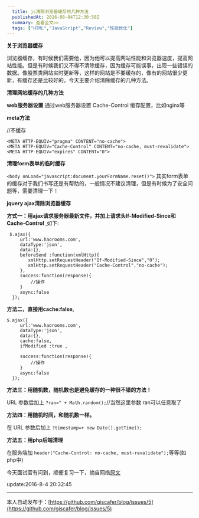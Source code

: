 ```yaml
---
  title: js清除浏览器缓存的几种方法
  publishedAt: 2016-08-04T12:30:58Z
  summary: 查看全文>>
  tags: ["HTML","JavaScript","Review","性能优化"]
---
```


**关于浏览器缓存**

浏览器缓存，有时候我们需要他，因为他可以提高网站性能和浏览器速度，提高网站性能。但是有时候我们又不得不清除缓存，因为缓存可能误事，出现一些错误的数据。像股票类网站实时更新等，这样的网站是不要缓存的，像有的网站很少更新，有缓存还是比较好的。今天主要介绍清除缓存的几种方法。

**清理网站缓存的几种方法**

**web服务器设置**
通过web服务器设置 Cache-Control 缓存配置，比如nginx等

**meta方法**

//不缓存

```
<META HTTP-EQUIV="pragma" CONTENT="no-cache"> 
<META HTTP-EQUIV="Cache-Control" CONTENT="no-cache, must-revalidate"> 
<META HTTP-EQUIV="expires" CONTENT="0">
```

**清理form表单的临时缓存**

`<body onLoad="javascript:document.yourFormName.reset()">`
其实form表单的缓存对于我们书写还是有帮助的，一般情况不建议清理，但是有时候为了安全问题等，需要清理一下！

**jquery ajax清除浏览器缓存**

**方式一：用ajax请求服务器最新文件，并加上请求头If-Modified-Since和Cache-Control**
,如下:

```
 $.ajax({
     url:'www.haorooms.com',
     dataType:'json',
     data:{},
     beforeSend :function(xmlHttp){ 
        xmlHttp.setRequestHeader("If-Modified-Since","0"); 
        xmlHttp.setRequestHeader("Cache-Control","no-cache");
     },
     success:function(response){
         //操作
     }
     async:false
  });
```

**方法二，直接用cache:false,**

```
$.ajax({
     url:'www.haorooms.com',
     dataType:'json',
     data:{},
     cache:false, 
     ifModified :true ,

     success:function(response){
         //操作
     }
     async:false
  });
```

**方法三：用随机数，随机数也是避免缓存的一种很不错的方法！**

URL 参数后加上 `?ran=" + Math.random();`//当然这里参数 ran可以任意取了

**方法四：用随机时间，和随机数一样。**

在 URL 参数后加上 `?timestamp=+ new Date().getTime();` 

**方法五：用php后端清理**

在服务端加 `header("Cache-Control: no-cache, must-revalidate");`等等(如php中)

今天面试官有问到，顺便复习一下，摘自网络[原文](http://www.haorooms.com/post/js_llq_hc)

update:2016-8-4 20:32:45


---
本人自动发布于：[https://github.com/giscafer/blog/issues/5](https://github.com/giscafer/blog/issues/5)
